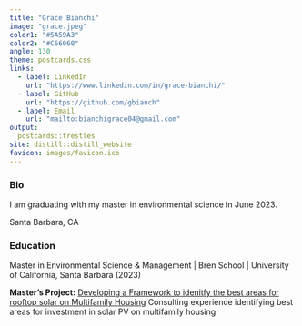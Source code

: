 ```yaml
---
title: "Grace Bianchi"
image: "grace.jpeg"
color1: "#5A59A3"
color2: "#C66060"
angle: 130
theme: postcards.css
links:
  - label: LinkedIn
    url: "https://www.linkedin.com/in/grace-bianchi/"
  - label: GitHub
    url: "https://github.com/gbianch"
  - label: Email
    url: "mailto:bianchigrace04@gmail.com"
output:
  postcards::trestles
site: distill::distill_website
favicon: images/favicon.ico
---
```

 
### Bio

I am graduating with my master in environmental science in June 2023. 

Santa Barbara, CA

### Education
Master in Environmental Science & Management | Bren School | University of California, Santa Barbara (2023) 

**Master's Project:** [Developing a Framework to idenitfy the best areas for rooftop solar on Multifamily Housing](https://bren.ucsb.edu/projects/identifying-key-development-regions-rooftop-solar-multifamily-housing-complexes-united) 
Consulting experience identifying best areas for investment in solar PV on multifamily housing 








